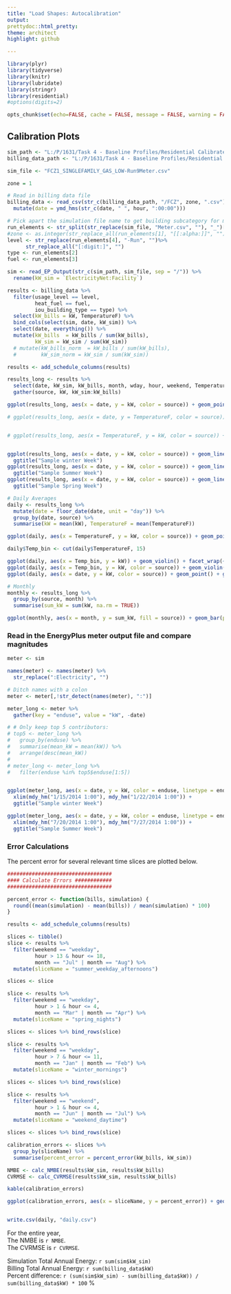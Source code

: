 ```yaml
---
title: "Load Shapes: Autocalibration"
output:
prettydoc::html_pretty:
theme: architect
highlight: github

---
```


```r
library(plyr)
library(tidyverse)
library(knitr)
library(lubridate)
library(stringr)
library(residential)
#options(digits=2)

opts_chunk$set(echo=FALSE, cache = FALSE, message = FALSE, warning = FALSE)
```

## Calibration Plots

```r

sim_path <- "L:/P/1631/Task 4 - Baseline Profiles/Residential Calibrated Models 09182017/FCZ1_FCZ11/FCZ1"
billing_data_path <- "L:/P/1631/Task 4 - Baseline Profiles/Residential Pre-Processor 091417/Data/Cleaned Data/engineering"

sim_file <- "FCZ1_SINGLEFAMILY_GAS_LOW-Run9Meter.csv"

zone = 1

# Read in billing data file 
billing_data <- read_csv(str_c(billing_data_path, "/FCZ", zone, ".csv")) %>%
  mutate(date = ymd_hms(str_c(date, " ", hour, ":00:00")))

# Pick apart the simulation file name to get building subcategory for meter data filter
run_elements <- str_split(str_replace(sim_file, "Meter.csv", ""), "_")[[1]]
#zone <- as.integer(str_replace_all(run_elements[1], "[[:alpha:]]", "")) 
level <- str_replace(run_elements[4], "-Run", "")%>% 
      str_replace_all("[:digit:]", "")
type <- run_elements[2]
fuel <- run_elements[3]

sim <- read_EP_Output(str_c(sim_path, sim_file, sep = "/")) %>%
  rename(kW_sim = `ElectricityNet:Facility`)

results <- billing_data %>%
  filter(usage_level == level, 
         heat_fuel == fuel, 
         iou_building_type == type) %>%
  select(kW_bills = kW, TemperatureF) %>%
  bind_cols(select(sim, date, kW_sim)) %>%
  select(date, everything()) %>%
  mutate(kW_bills  = kW_bills / sum(kW_bills), 
         kW_sim = kW_sim / sum(kW_sim))
  # mutate(kW_bills_norm  = kW_bills / sum(kW_bills), 
  #        kW_sim_norm = kW_sim / sum(kW_sim))

results <- add_schedule_columns(results)

results_long <- results %>% 
  select(date, kW_sim, kW_bills, month, wday, hour, weekend, TemperatureF) %>% 
  gather(source, kW, kW_sim:kW_bills)

ggplot(results_long, aes(x = date, y = kW, color = source)) + geom_point() + ggtitle("Energy Over Time (hourly)")

# ggplot(results_long, aes(x = date, y = TemperatureF, color = source)) + geom_point() + ggtitle("Temperature Over Time")


# ggplot(results_long, aes(x = TemperatureF, y = kW, color = source)) + geom_point() + ggtitle("Power as a function of TempF")


ggplot(results_long, aes(x = date, y = kW, color = source)) + geom_line() + xlim(mdy_hm("1/15/2014 1:00"), mdy_hm("1/22/2014 1:00")) + 
  ggtitle("Sample winter Week")
ggplot(results_long, aes(x = date, y = kW, color = source)) + geom_line() + xlim(mdy_hm("7/20/2014 1:00"), mdy_hm("7/27/2014 1:00")) + 
  ggtitle("Sample Summer Week")
ggplot(results_long, aes(x = date, y = kW, color = source)) + geom_line() + xlim(mdy_hm("4/15/2014 1:00"), mdy_hm("4/22/2014 1:00")) + 
  ggtitle("Sample Spring Week")

# Daily Averages
daily <- results_long %>% 
  mutate(date = floor_date(date, unit = "day")) %>% 
  group_by(date, source) %>% 
  summarise(kW = mean(kW), TemperatureF = mean(TemperatureF))

ggplot(daily, aes(x = TemperatureF, y = kW, color = source)) + geom_point() + ggtitle("Daily Avg Power as a Function of TempF")

daily$Temp_bin <- cut(daily$TemperatureF, 15)

ggplot(daily, aes(x = Temp_bin, y = kW)) + geom_violin() + facet_wrap(~source) + ggtitle("Daily Avg TempF Bin Visual")
ggplot(daily, aes(x = Temp_bin, y = kW, color = source)) + geom_violin() + ggtitle("Daily Avg TempF Bin Visual")
ggplot(daily, aes(x = date, y = kW, color = source)) + geom_point() + ggtitle("Daily Avg Energy Over Time")

# Monthly 
monthly <- results_long %>%
  group_by(source, month) %>%
  summarise(sum_kW = sum(kW, na.rm = TRUE)) 

ggplot(monthly, aes(x = month, y = sum_kW, fill = source)) + geom_bar(position = "dodge", stat = "identity") + ggtitle("Total kWh/ft^2 per month")


```

### Read in the EnergyPlus meter output file and compare magnitudes

```r
meter <- sim

names(meter) <- names(meter) %>%
  str_replace(":Electricity", "")

# Ditch names with a colon
meter <- meter[,!str_detect(names(meter), ":")]

meter_long <- meter %>% 
  gather(key = "enduse", value = "kW", -date)

# # Only keep top 5 contributors: 
# top5 <- meter_long %>% 
#   group_by(enduse) %>% 
#   summarise(mean_kW = mean(kW)) %>% 
#   arrange(desc(mean_kW))
# 
# meter_long <- meter_long %>% 
#   filter(enduse %in% top5$enduse[1:5])


ggplot(meter_long, aes(x = date, y = kW, color = enduse, linetype = enduse)) + geom_line() +
  xlim(mdy_hm("1/15/2014 1:00"), mdy_hm("1/22/2014 1:00")) + 
  ggtitle("Sample winter Week")

ggplot(meter_long, aes(x = date, y = kW, color = enduse, linetype = enduse)) + geom_line() +  
  xlim(mdy_hm("7/20/2014 1:00"), mdy_hm("7/27/2014 1:00")) + 
  ggtitle("Sample Summer Week")

```



### Error Calculations 

The percent error for several relevant time slices are plotted below. 

```r
##################################
#### Calculate Errors ############
##################################

percent_error <- function(bills, simulation) {
  round((mean(simulation) - mean(bills)) / mean(simulation) * 100)
}

results <- add_schedule_columns(results)

slices <- tibble()
slice <- results %>% 
  filter(weekend == "weekday", 
         hour > 13 & hour <= 18,
         month == "Jul" | month == "Aug") %>% 
  mutate(sliceName = "summer_weekday_afternoons") 

slices <- slice

slice <- results %>% 
  filter(weekend == "weekday", 
         hour > 1 & hour <= 4,
         month == "Mar" | month == "Apr") %>% 
  mutate(sliceName = "spring_nights") 

slices <- slices %>% bind_rows(slice)

slice <- results %>% 
  filter(weekend == "weekday", 
         hour > 7 & hour <= 11,
         month == "Jan" | month == "Feb") %>% 
  mutate(sliceName = "winter_mornings") 

slices <- slices %>% bind_rows(slice)

slice <- results %>% 
  filter(weekend == "weekend", 
         hour > 1 & hour <= 4,
         month == "Jun" | month == "Jul") %>% 
  mutate(sliceName = "weekend_daytime") 

slices <- slices %>% bind_rows(slice)

calibration_errors <- slices %>% 
  group_by(sliceName) %>% 
  summarise(percent_error = percent_error(kW_bills, kW_sim))

NMBE <- calc_NMBE(results$kW_sim, results$kW_bills) 
CVRMSE <- calc_CVRMSE(results$kW_sim, results$kW_bills)  

kable(calibration_errors)

ggplot(calibration_errors, aes(x = sliceName, y = percent_error)) + geom_col()


write.csv(daily, "daily.csv")
```

For the entire year,  
The NMBE is `r NMBE`.   
The CVRMSE is `r CVRMSE`.   

Simulation Total Annual Energy: `r sum(sim$kW_sim)`  
Billing Total Annual Energy: `r sum(billing_data$kW)`  
Percent difference: `r (sum(sim$kW_sim) - sum(billing_data$kW)) / sum(billing_data$kW) * 100` %    
